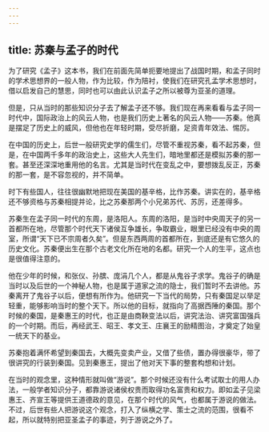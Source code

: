 ```yaml
---
---
---
```

title: 苏秦与孟子的时代
---




为了研究《孟子》这本书，我们在前面先简单扼要地提出了战国时期，和孟子同时的学术思想界的一般人物，作为比较，作为陪衬，使我们在研究孔孟学术思想时，借以启发自己的慧思，同时也可以由此认识孟子之所以被尊为亚圣的道理。

但是，只从当时的那些知识分子去了解孟子还不够。我们现在再来看看与孟子同一时代中，国际政治上的风云人物，也是我们历史上著名的风云人物——苏秦。他真是摆足了历史上的威风，但他也在年轻时期，受尽折磨，足资青年效法、惕厉。

在中国的历史上，后世一般研究史学的儒生们，尽管不重视苏秦，看不起苏秦，但是，在中国两千多年的政治史上，这些大人先生们，暗地里都还是模拟苏秦的那一套。甚至还深深地重用他的名言。尤其是当时代在变乱之中，要想拨乱反正，苏秦的那一套，是不容忽视的，并不简单。

时下有些国人，往往很幽默地把现在美国的基辛格，比作苏秦。讲实在的，基辛格还不够资格与苏秦相提并论，比之苏秦那两个小兄弟苏代、苏厉，还差得多。

苏秦生在孟子同一时代的东周，是洛阳人。东周的洛阳，是当时中央周天子的另一首都所在地，尽管那个时代天下诸侯互争雄长，争取霸业，眼里已经没有中央的周室，所谓“天下已不宗周者久矣”。但是东西两周的首都所在，到底还是有它悠久的历史文化。苏秦便出生在那个古老文化所在地的名都。研究一个人的生平，这点也是很值得注意的。

他在少年的时候，和张仪、孙膑、庞涓几个人，都是从鬼谷子求学。鬼谷子的确是当时以及后世的一个神秘人物，也是属于道家之流的隐士，我们暂时不去讲他。苏秦离开了鬼谷子以后，便想有所作为。他研究一下当代的局势，只有秦国足以举足轻重，能够影响当时的整个天下。所以他的目标，就指向了高据西陲的秦国。那个时候的秦国，是秦惠王的时代，也正是由商鞅变法以后，讲究法治、讲究富国强兵的一个时期。而后，再经武王、昭王、孝文王、庄襄王的励精图治，才奠定了始皇一统天下的基业。

苏秦抱着满怀希望到秦国去，大概先变卖产业，又借了些债，置办得很豪华，带了很讲究的行装到秦国。见到秦惠王，提出了他对天下事的整套构想和计划。

在当时的观念里，这种情形就叫做“游说”。那个时候还没有什么考试取士的用人办法，一般学者知识分子，都靠游说诸侯权贵而取得功名富贵和权力。即如孟子见梁惠王、齐宣王等提供王道德政的意见，在那个时代的风气，也都属于游说的做法。不过，后世有些人把游说这个观念，打入了纵横之学、策士之流的范围，很看不起，所以就特别把亚圣孟子的事迹，列于游说之外了。